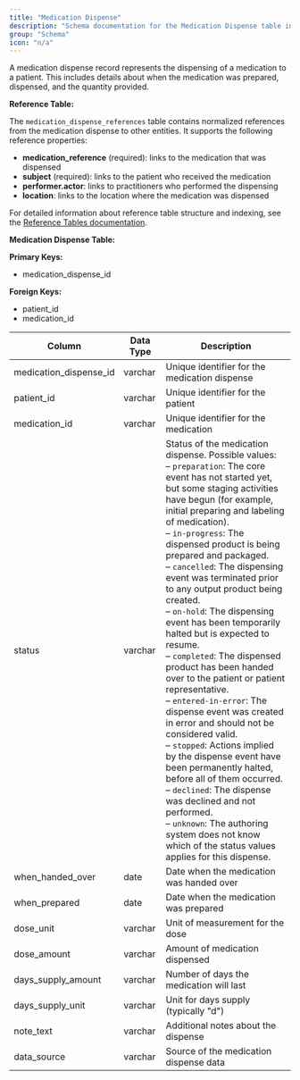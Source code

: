 ```yaml
---
title: "Medication Dispense"
description: "Schema documentation for the Medication Dispense table in the Metriport data model"
group: "Schema"
icon: "n/a"
---
```


A medication dispense record represents the dispensing of a medication to a patient. This includes details about when the medication was prepared, dispensed, and the quantity provided.

**Reference Table:**

The `medication_dispense_references` table contains normalized references from the medication dispense to other entities. It supports the following reference properties:
* **medication_reference** (required): links to the medication that was dispensed
* **subject** (required): links to the patient who received the medication
* **performer.actor**: links to practitioners who performed the dispensing
* **location**: links to the location where the medication was dispensed

For detailed information about reference table structure and indexing, see the [Reference Tables documentation](/medical-api/handling-data/schema/reference-tables).

**Medication Dispense Table:**

**Primary Keys:**
* medication_dispense_id

**Foreign Keys:**
* patient_id
* medication_id

| Column | Data Type | Description |
| ------ | --------- | ----------- |
| medication_dispense_id | varchar | Unique identifier for the medication dispense |
| patient_id | varchar | Unique identifier for the patient |
| medication_id | varchar | Unique identifier for the medication |
| status | varchar | Status of the medication dispense. Possible values:<br/>– <code>preparation</code>: The core event has not started yet, but some staging activities have begun (for example, initial preparing and labeling of medication).<br/>– <code>in-progress</code>: The dispensed product is being prepared and packaged.<br/>– <code>cancelled</code>: The dispensing event was terminated prior to any output product being created.<br/>– <code>on-hold</code>: The dispensing event has been temporarily halted but is expected to resume.<br/>– <code>completed</code>: The dispensed product has been handed over to the patient or patient representative.<br/>– <code>entered-in-error</code>: The dispense event was created in error and should not be considered valid.<br/>– <code>stopped</code>: Actions implied by the dispense event have been permanently halted, before all of them occurred.<br/>– <code>declined</code>: The dispense was declined and not performed.<br/>– <code>unknown</code>: The authoring system does not know which of the status values applies for this dispense. |
| when_handed_over | date | Date when the medication was handed over |
| when_prepared | date | Date when the medication was prepared |
| dose_unit | varchar | Unit of measurement for the dose |
| dose_amount | varchar | Amount of medication dispensed |
| days_supply_amount | varchar | Number of days the medication will last |
| days_supply_unit | varchar | Unit for days supply (typically "d") |
| note_text | varchar | Additional notes about the dispense |
| data_source | varchar | Source of the medication dispense data |
